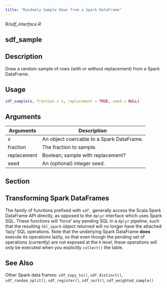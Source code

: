 ```yaml
---
title: "Randomly Sample Rows from a Spark DataFrame"
---
```


*R/sdf_interface.R*

## sdf_sample

## Description
Draw a random sample of rows (with or without replacement) from a Spark DataFrame. 


## Usage
```r
sdf_sample(x, fraction = 1, replacement = TRUE, seed = NULL) 
```

## Arguments
|Arguments|Description|
|---|---|
| x | An object coercable to a Spark DataFrame. |
| fraction | The fraction to sample. |
| replacement | Boolean; sample with replacement? |
| seed | An (optional) integer seed. |


## Section

## Transforming Spark DataFrames

The family of functions prefixed with `sdf_` generally access the Scala Spark DataFrame API directly, as opposed to the `dplyr` interface which uses Spark SQL. These functions will 'force' any pending SQL in a `dplyr` pipeline, such that the resulting `tbl_spark` object returned will no longer have the attached 'lazy' SQL operations. Note that the underlying Spark DataFrame **does** execute its operations lazily, so that even though the pending set of operations (currently) are not exposed at the `R` level, these operations will only be executed when you explicitly `collect()` the table. 




## See Also
Other Spark data frames:  `sdf_copy_to()`, `sdf_distinct()`, `sdf_random_split()`, `sdf_register()`, `sdf_sort()`, `sdf_weighted_sample()`

